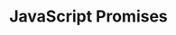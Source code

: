 ---
id: "web_hard_mc_006"
questionType: "MULTIPLE_CHOICE"
title: "JavaScript Promises"
description: "Which method is used to handle errors in a promise chain?"
difficulty: "HARD"
category: "Web Development"
options:
  - ".then()"
  - ".resolve()"
  - ".catch()"
  - ".finally()"
correctAnswer: 2
---